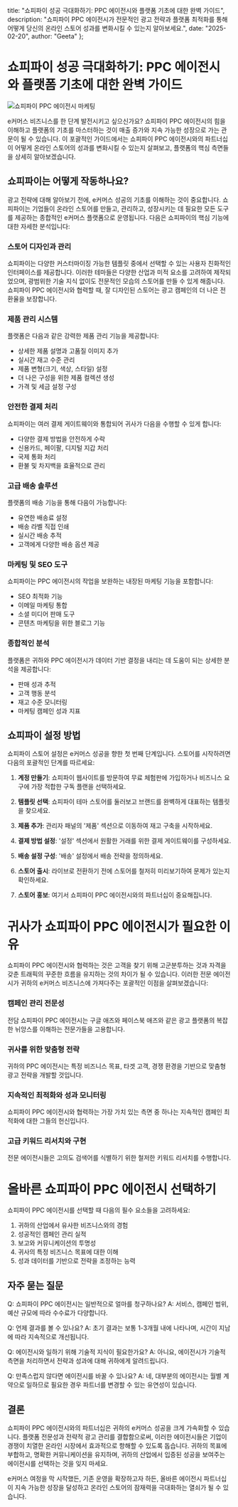   title: "쇼피파이 성공 극대화하기: PPC 에이전시와 플랫폼 기초에 대한 완벽 가이드",
  description: "쇼피파이 PPC 에이전시가 전문적인 광고 전략과 플랫폼 최적화를 통해 어떻게 당신의 온라인 스토어 성과를 변화시킬 수 있는지 알아보세요.",
  date: "2025-02-20",
  author: "Geeta"
};

# 쇼피파이 성공 극대화하기: PPC 에이전시와 플랫폼 기초에 대한 완벽 가이드

![쇼피파이 PPC 에이전시 마케팅](/images/blog/shopify-ppc-agency.jpeg)

e커머스 비즈니스를 한 단계 발전시키고 싶으신가요? 쇼피파이 PPC 에이전시의 힘을 이해하고 플랫폼의 기초를 마스터하는 것이 매출 증가와 지속 가능한 성장으로 가는 관문이 될 수 있습니다. 이 포괄적인 가이드에서는 쇼피파이 PPC 에이전시와의 파트너십이 어떻게 온라인 스토어의 성과를 변화시킬 수 있는지 살펴보고, 플랫폼의 핵심 측면들을 상세히 알아보겠습니다.

## 쇼피파이는 어떻게 작동하나요?

광고 전략에 대해 알아보기 전에, e커머스 성공의 기초를 이해하는 것이 중요합니다. 쇼피파이는 기업들이 온라인 스토어를 만들고, 관리하고, 성장시키는 데 필요한 모든 도구를 제공하는 종합적인 e커머스 플랫폼으로 운영됩니다. 다음은 쇼피파이의 핵심 기능에 대한 자세한 분석입니다:

### 스토어 디자인과 관리
쇼피파이는 다양한 커스터마이징 가능한 템플릿 중에서 선택할 수 있는 사용자 친화적인 인터페이스를 제공합니다. 이러한 테마들은 다양한 산업과 미적 요소를 고려하여 제작되었으며, 광범위한 기술 지식 없이도 전문적인 모습의 스토어를 만들 수 있게 해줍니다. 쇼피파이 PPC 에이전시와 협력할 때, 잘 디자인된 스토어는 광고 캠페인의 더 나은 전환율을 보장합니다.

### 제품 관리 시스템
플랫폼은 다음과 같은 강력한 제품 관리 기능을 제공합니다:
- 상세한 제품 설명과 고품질 이미지 추가
- 실시간 재고 수준 관리
- 제품 변형(크기, 색상, 스타일) 설정
- 더 나은 구성을 위한 제품 컬렉션 생성
- 가격 및 세금 설정 구성

### 안전한 결제 처리
쇼피파이는 여러 결제 게이트웨이와 통합되어 귀사가 다음을 수행할 수 있게 합니다:
- 다양한 결제 방법을 안전하게 수락
- 신용카드, 페이팔, 디지털 지갑 처리
- 국제 통화 처리
- 환불 및 차지백을 효율적으로 관리

### 고급 배송 솔루션
플랫폼의 배송 기능을 통해 다음이 가능합니다:
- 유연한 배송료 설정
- 배송 라벨 직접 인쇄
- 실시간 배송 추적
- 고객에게 다양한 배송 옵션 제공

### 마케팅 및 SEO 도구
쇼피파이는 PPC 에이전시의 작업을 보완하는 내장된 마케팅 기능을 포함합니다:
- SEO 최적화 기능
- 이메일 마케팅 통합
- 소셜 미디어 판매 도구
- 콘텐츠 마케팅을 위한 블로그 기능

### 종합적인 분석
플랫폼은 귀하와 PPC 에이전시가 데이터 기반 결정을 내리는 데 도움이 되는 상세한 분석을 제공합니다:
- 판매 성과 추적
- 고객 행동 분석
- 재고 수준 모니터링
- 마케팅 캠페인 성과 지표

## 쇼피파이 설정 방법

쇼피파이 스토어 설정은 e커머스 성공을 향한 첫 번째 단계입니다. 스토어를 시작하려면 다음의 포괄적인 단계를 따르세요:

1. **계정 만들기**: 쇼피파이 웹사이트를 방문하여 무료 체험판에 가입하거나 비즈니스 요구에 가장 적합한 구독 플랜을 선택하세요.

2. **템플릿 선택**: 쇼피파이 테마 스토어를 둘러보고 브랜드를 완벽하게 대표하는 템플릿을 찾으세요.

3. **제품 추가**: 관리자 패널의 '제품' 섹션으로 이동하여 재고 구축을 시작하세요.

4. **결제 방법 설정**: '설정' 섹션에서 원활한 거래를 위한 결제 게이트웨이를 구성하세요.

5. **배송 설정 구성**: '배송' 설정에서 배송 전략을 정의하세요.

6. **스토어 출시**: 라이브로 전환하기 전에 스토어를 철저히 미리보기하여 문제가 있는지 확인하세요.

7. **스토어 홍보**: 여기서 쇼피파이 PPC 에이전시와의 파트너십이 중요해집니다.

# 귀사가 쇼피파이 PPC 에이전시가 필요한 이유

쇼피파이 PPC 에이전시와 협력하는 것은 고객을 찾기 위해 고군분투하는 것과 자격을 갖춘 트래픽의 꾸준한 흐름을 유지하는 것의 차이가 될 수 있습니다. 이러한 전문 에이전시가 귀하의 e커머스 비즈니스에 가져다주는 포괄적인 이점을 살펴보겠습니다:

### 캠페인 관리 전문성
전담 쇼피파이 PPC 에이전시는 구글 애즈와 페이스북 애즈와 같은 광고 플랫폼의 복잡한 뉘앙스를 이해하는 전문가들을 고용합니다.

### 귀사를 위한 맞춤형 전략
귀하의 PPC 에이전시는 특정 비즈니스 목표, 타겟 고객, 경쟁 환경을 기반으로 맞춤형 광고 전략을 개발할 것입니다.

### 지속적인 최적화와 성과 모니터링
쇼피파이 PPC 에이전시와 협력하는 가장 가치 있는 측면 중 하나는 지속적인 캠페인 최적화에 대한 그들의 헌신입니다.

### 고급 키워드 리서치와 구현
전문 에이전시들은 고의도 검색어를 식별하기 위한 철저한 키워드 리서치를 수행합니다.

# 올바른 쇼피파이 PPC 에이전시 선택하기

쇼피파이 PPC 에이전시를 선택할 때 다음의 필수 요소들을 고려하세요:

1. 귀하의 산업에서 유사한 비즈니스와의 경험
2. 성공적인 캠페인 관리 실적
3. 보고와 커뮤니케이션의 투명성
4. 귀사의 특정 비즈니스 목표에 대한 이해
5. 성과 데이터를 기반으로 전략을 조정하는 능력

## 자주 묻는 질문

Q: 쇼피파이 PPC 에이전시는 일반적으로 얼마를 청구하나요?
A: 서비스, 캠페인 범위, 예산 규모에 따라 수수료가 다양합니다.

Q: 언제 결과를 볼 수 있나요?
A: 초기 결과는 보통 1-3개월 내에 나타나며, 시간이 지남에 따라 지속적으로 개선됩니다.

Q: 에이전시와 일하기 위해 기술적 지식이 필요한가요?
A: 아니요, 에이전시가 기술적 측면을 처리하면서 전략과 성과에 대해 귀하에게 알려드립니다.

Q: 만족스럽지 않다면 에이전시를 바꿀 수 있나요?
A: 네, 대부분의 에이전시는 월별 계약으로 일하므로 필요한 경우 파트너를 변경할 수 있는 유연성이 있습니다.

## 결론

쇼피파이 PPC 에이전시와의 파트너십은 귀하의 e커머스 성공을 크게 가속화할 수 있습니다. 플랫폼 전문성과 전략적 광고 관리를 결합함으로써, 이러한 에이전시들은 기업이 경쟁이 치열한 온라인 시장에서 효과적으로 항해할 수 있도록 돕습니다. 귀하의 목표에 부합하고, 명확한 커뮤니케이션을 유지하며, 귀하의 산업에서 입증된 성공을 보여주는 에이전시를 선택하는 것을 잊지 마세요.

e커머스 여정을 막 시작했든, 기존 운영을 확장하고자 하든, 올바른 에이전시 파트너십이 지속 가능한 성장을 달성하고 온라인 스토어의 잠재력을 극대화하는 열쇠가 될 수 있습니다.